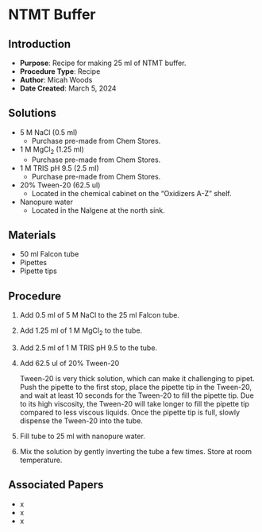 # NTMT Buffer

## Introduction

-   **Purpose**: Recipe for making 25 ml of NTMT buffer.
-   **Procedure Type**: Recipe
-   **Author**: Micah Woods
-   **Date Created**: March 5, 2024

## Solutions

-   5 M NaCl (0.5 ml)
    -   Purchase pre-made from Chem Stores.
-   1 M MgCl~2~ (1.25 ml)
    -   Purchase pre-made from Chem Stores.
-   1 M TRIS pH 9.5 (2.5 ml)
    -   Purchase pre-made from Chem Stores.
-   20% Tween-20 (62.5 ul)
    -   Located in the chemical cabinet on the "Oxidizers A-Z" shelf. 
-   Nanopure water
    -   Located in the Nalgene at the north sink. 

## Materials

-   50 ml Falcon tube
-   Pipettes
-   Pipette tips

## Procedure

1.  Add 0.5 ml of 5 M NaCl to the 25 ml Falcon tube.

2.  Add 1.25 ml of 1 M MgCl~2~ to the tube.

3.  Add 2.5 ml of 1 M TRIS pH 9.5 to the tube.

4.  Add 62.5 ul of 20% Tween-20

    ::: {.callout-important title="NOTE"}
    Tween-20 is very thick solution, which can make it challenging to pipet. Push the pipette to the first stop, place the pipette tip in the Tween-20, and wait at least 10 seconds for the Tween-20 to fill the pipette tip. Due to its high viscosity, the Tween-20 will take longer to fill the pipette tip compared to less viscous liquids. Once the pipette tip is full, slowly dispense the Tween-20 into the tube.
    :::

5.  Fill tube to 25 ml with nanopure water.

6.  Mix the solution by gently inverting the tube a few times. Store at room temperature.

## Associated Papers

-   x
-   x
-   x
